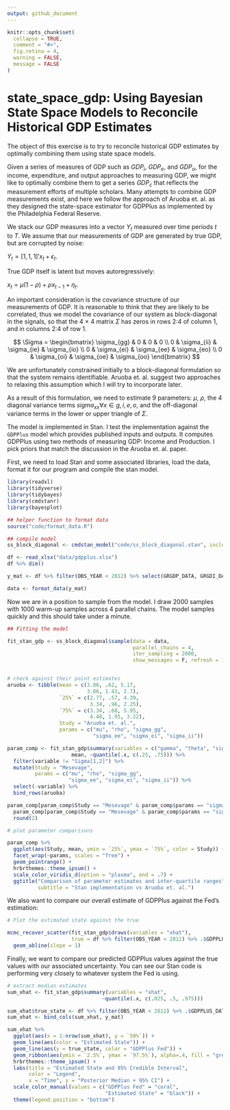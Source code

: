 ```yaml
---
output: github_document
---
```


<!-- README.md is generated from README.Rmd. Please edit that file -->

```r
knitr::opts_chunk$set(
  collapse = TRUE,
  comment = "#>",
  fig.retina = 4,
  warning = FALSE,
  message = FALSE
)
```

# state_space_gdp: Using Bayesian State Space Models to Reconcile Historical GDP Estimates

<!-- badges: start -->
<!-- badges: end -->

The object of this exercise is to try to reconcile historical GDP 
estimates by optimally combining them using state space models.

Given a series of measures of GDP such as $GDP_i$, $GDP_e$, and 
$GDP_o$, for the income, expenditure, and output approaches to measuring GDP, we might like to optimally combine them to get a series $GDP_c$ that reflects the measurement efforts of multiple scholars. Many attempts to combine GDP measurements exist, and here we follow the approach of Aruoba et. al. as they designed the state-space estimator for GDPPlus as implemented by the Philadelphia Federal Reserve.

We stack our GDP measures into a vector $Y_{t}$ measured over time periods $t$ to $T$. We assume that our measurements of GDP are generated by true GDP, but are corrupted by noise:

$Y_t = [1, 1, 1]' x_t + \epsilon_t.$

True GDP itself is latent but moves autoregressively:

$x_t = \mu (1 - \rho) + \rho x_{t-1} + \eta_t.$

An important consideration is the covariance structure of our measurements of GDP. It is reasonable to think that they are likely to be correlated, thus we model the covariance of our system as block-diagonal in the signals, so that the 4 $\times$ 4 matrix $\Sigma$ has zeros in rows 2:4 of column 1, and in columns 2:4 of row 1.

$$
\Sigma = 
\begin{bmatrix}
\sigma_{gg} & 0 & 0 & 0 \\
0 & \sigma_{ii} & \sigma_{ie} & \sigma_{io} \\
0 & \sigma_{ei} & \sigma_{ee} & \sigma_{eo} \\
0 & \sigma_{oi} & \sigma_{oe} & \sigma_{oo}
\end{bmatrix}
$$

We are unfortunately constrained initially to a block-diagonal formulation 
so that the system remains identifiable. Aruoba et. al. suggest two approaches to relaxing this assumption which I will try to incorporate later.

As a result of this formulation, we need to estimate 9 parameters: $\mu$, $\rho$, the 4 diagonal variance terms $sigma_{xx} \forall x \in {g,i,e,o}$, and the off-diagonal variance terms in the lower or upper triangle of $\Sigma$.

The model is implemented in Stan. I test the implementation against the
`GDPPlus` model which provides published inputs and outputs. It computes
GDPPlus using two methods of measuring GDP: Income and Production. I pick
priors that match the discussion in the Aruoba et. al. paper.

First, we need to load Stan and some associated libraries, load the data,
format it for our program and compile the stan model.

```r
library(readxl)
library(tidyverse)
library(tidybayes)
library(cmdstanr)
library(bayesplot)

## helper function to format data
source("code/format_data.R")

## compile model
ss_block_diagonal <- cmdstan_model("code/ss_block_diagonal.stan", include_paths = ".")

df <- read_xlsx("data/gdpplus.xlsx")
df %>% dim()

y_mat <- df %>% filter(OBS_YEAR < 2012) %>% select(GRGDP_DATA, GRGDI_DATA)

data <- format_data(y_mat)
```

Now we are in a position to sample from the model. I draw 2000 samples
with 1000 warm-up samples across 4 parallel chains. The model samples quickly
and this should take under a minute.

```r
## Fitting the model

fit_stan_gdp <- ss_block_diagonal$sample(data = data, 
                                         parallel_chains = 4, 
                                         iter_sampling = 2000, 
                                         show_messages = F, refresh = 1000)


# check against their point estimates
aruoba <- tibble(mean = c(3.06, .62, 5.17, 
                          3.86, 1.43, 2.7),
                 `25%` = c(2.77, .57, 4.39,
                           3.34, .96, 2.25),
                 `75%` = c(3.34, .68, 5.95,
                           4.48, 1.95, 3.22),
                 Study = "Aruoba et. al.",
                 params = c("mu", "rho", "sigma_gg", 
                            "sigma_ee", "sigma_ei", "sigma_ii"))

param_comp <- fit_stan_gdp$summary(variables = c("gamma", "theta", "sigma_state", "Sigma"),
                     mean, ~quantile(.x, c(.25, .75))) %>% 
  filter(variable != "Sigma[1,2]") %>% 
  mutate(Study = "Mesevage",
         params = c("mu", "rho", "sigma_gg", 
                    "sigma_ee", "sigma_ei", "sigma_ii")) %>% 
  select(-variable) %>% 
  bind_rows(aruoba)

param_comp[param_comp$Study == "Mesevage" & param_comp$params == "sigma_gg", 1:3] <-
  param_comp[param_comp$Study == "Mesevage" & param_comp$params == "sigma_gg", 1:3]^2 %>% 
  round(2)

# plot parameter comparisons

param_comp %>% 
  ggplot(aes(Study, mean, ymin = `25%`, ymax = `75%`, color = Study)) + 
  facet_wrap(~params, scales = "free") +
  geom_pointrange() +
  hrbrthemes::theme_ipsum() +
  scale_color_viridis_d(option = "plasma", end = .7) +
  ggtitle("Comparison of parameter estimates and inter-quartile ranges",
          subtitle = "Stan implementation vs Aruoba et. al.")

```

We also want to compare our overall estimate of GDPPlus against the 
Fed's estimation:

```r
# Plot the estimated state against the true

mcmc_recover_scatter(fit_stan_gdp$draws(variables = "xhat"), 
                     true = df %>% filter(OBS_YEAR < 2012) %>% .$GDPPLUS_DATA) +
  geom_abline(slope = 1)
```

Finally, we want to compare our predicted GDPPlus values against
the true values with our associated uncertainty. You can see our Stan
code is performing very closely to whatever system the Fed is using.

```r
# extract median estimates
sum_xhat <- fit_stan_gdp$summary(variables = "xhat", 
                               ~quantile(.x, c(.025, .5, .975)))

sum_xhat$true_state <- df %>% filter(OBS_YEAR < 2012) %>% .$GDPPLUS_DATA
sum_xhat <- bind_cols(sum_xhat, y_mat)

sum_xhat %>% 
  ggplot(aes(x = 1:nrow(sum_xhat), y = `50%`)) + 
  geom_line(aes(color = "Estimated State")) + 
  geom_line(aes(y = true_state, color = "GDPPlus Fed")) + 
  geom_ribbon(aes(ymin = `2.5%`, ymax = `97.5%`), alpha=.4, fill = "grey") +
  hrbrthemes::theme_ipsum() + 
  labs(title = "Estimated State and 95% Credible Interval", 
       color = "Legend",
       x = "Time", y = "Posterior Median + 95% CI") +
  scale_color_manual(values = c("GDPPlus Fed" = "coral", 
                                "Estimated State" = "black")) +
  theme(legend.position = "bottom")

```

